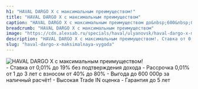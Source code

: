 ```yaml
---
h1: "HAVAL DARGO X с максимальным преимуществом!"
title: "HAVAL DARGO X с максимальным преимуществом"
caption: "HAVAL DARGO X с максимальным преимуществом до&nbsp;600&nbsp;000р!"
breadcrumb: "HAVAL DARGO X с максимальным преимуществом"
image: "https://cdn.alexsab.ru/specials/haval/ulyanovsk/haval-dargo-x-maksimalnaya-vygoda/Ton-avto_haval_dargo_х_640х360.webp"
description: "HAVAL DARGO X с максимальным преимуществом!. Ставка от 0,01% до 19% без подтверждения дохода. Рассрочка 0,01% от 1 до 3 лет с взносом от 40% до 80%. Выгода до 600 000р за наличный расчёт!. Высокая Trade IN оценка. Гарантия до 5 лет"
slug: "haval-dargo-x-maksimalnaya-vygoda"
---
```



<picture>
	<source media="(min-width: 942px)" srcset="https://cdn.alexsab.ru/specials/haval/ulyanovsk/haval-dargo-x-maksimalnaya-vygoda/Ton-avto_haval_dargo_х_1920х800.webp" />
	<source media="(min-width: 320px)" srcset="https://cdn.alexsab.ru/specials/haval/ulyanovsk/haval-dargo-x-maksimalnaya-vygoda/Ton-avto_haval_dargo_х_640х360.webp" />
	<img src="https://cdn.alexsab.ru/specials/haval/ulyanovsk/haval-dargo-x-maksimalnaya-vygoda/Ton-avto_haval_dargo_х_1920х800.webp" class="max-w-full mx-auto mb-10" alt="HAVAL DARGO X с максимальным преимуществом!" />
</picture>

<br/>
- Ставка от 0,01% до 19% без подтверждения дохода
- Рассрочка 0,01% от 1 до 3 лет с взносом от 40% до 80%
- Выгода до 600 000р за наличный расчёт!
- Высокая Trade IN оценка
- Гарантия до 5 лет
<br/>

<SpecialSalonsInfo title='Получить предложение' dataTitle='HAVAL DARGO X с максимальным преимуществом!' dataFormName="Получить предложение. HAVAL DARGO X с максимальным преимуществом!" />